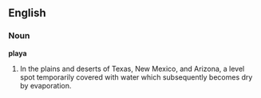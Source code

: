==English==

===Noun===

'''playa'''

#In the plains and deserts of Texas, New Mexico, and Arizona, a  level spot temporarily covered with water which subsequently becomes dry by evaporation.